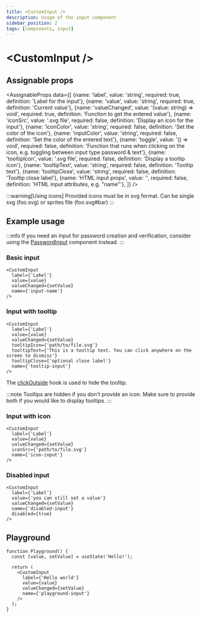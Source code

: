 ```yaml
---
title: <CustomInput />
description: Usage of the input component
sidebar_position: 2
tags: [components, input]
---
```


# \<CustomInput />

## Assignable props
<AssignableProps
  data={[
    {name: 'label', value: 'string', required: true, definition: 'Label for the input'},
    {name: 'value', value: 'string', required: true, definition: 'Current value'},
    {name: 'valueChanged', value: '(value: string) => void', required: true, definition: 'Function to get the entered value'},
    {name: 'iconSrc', value: '.svg file', required: false, definition: 'Display an icon for the input'},
    {name: 'iconColor', value: 'string', required: false, definition: 'Set the color of the icon'},
    {name: 'inputColor', value: 'string', required: false, definition: 'Set the color of the entered text'},
    {name: 'toggle', value: '() => void', required: false, definition: 'Function that runs when clicking on the icon, e.g. toggling between input type password & text'},
    {name: 'tooltipIcon', value: '.svg file', required: false, definition: 'Display a tooltip icon'},
    {name: 'tooltipText', value: 'string', required: false, definition: 'Tooltip text'},
    {name: 'tooltipClose', value: 'string', required: false, definition: 'Tooltip close label'},
    {name: 'HTML input props', value: '', required: false, definition: 'HTML input attributes, e.g. "name"'},
  ]}
/>

:::warning[Using icons]
Provided icons must be in svg format. Can be single svg (foo.svg) or sprites file (foo.svg#bar)
:::

## Example usage
:::info
If you need an input for password creation and verification, consider using the [PasswordInput](./passwordInput) component instead.
:::

### Basic input
<DefaultInput/>

&NewLine;

```tsx
<CustomInput
  label={'Label'}
  value={value}
  valueChanged={setValue}
  name={'input-name'}
/>
```

### Input with tooltip
<TooltipInput/>

&NewLine;

```tsx
<CustomInput
  label={'Label'}
  value={value}
  valueChanged={setValue}
  tooltipIcon={'path/to/file.svg'}
  tooltipText={'This is a tooltip text. You can click anywhere on the screen to dismiss'}
  tooltipClose={'optional close label'}
  name={'tooltip-input'}
/>
```

The [clickOutside](../hooks/click-outside) hook is used to hide the tooltip.

:::note
Tooltips are hidden if you don't provide an icon. Make sure to provide both if you would like to display tooltips.
:::

### Input with icon
<IconInput/>

&NewLine;

```tsx
<CustomInput
  label={'Label'}
  value={value}
  valueChanged={setValue}
  iconSrc={'path/to/file.svg'}
  name={'icon-input'}
/>
```

### Disabled input
<DisabledInput/>

&NewLine;

```tsx
<CustomInput
  label={'Label'}
  value={'you can still set a value'}
  valueChanged={setValue}
  name={'disabled-input'}
  disabled={true}
/>
```

## Playground
```tsx live
function Playground() {
  const [value, setValue] = useState('Hello!');

  return (
    <CustomInput
      label={'Hello world'}
      value={value}
      valueChanged={setValue}
      name={'playground-input'}
    />
  );
}
```